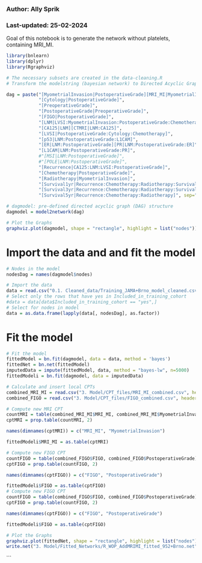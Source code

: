 ### Author: Ally Sprik
### Last-updated: 25-02-2024

Goal of this notebook is to generate the network without platelets, containing MRI_MI.

```r
library(bnlearn)
library(dplyr)
library(Rgraphviz)

# The necessary subsets are created in the data-cleaning.R
# Transform the modelstring (bayesian network) to Directed Acyclic Graph

dag = paste("[MyometrialInvasion|PostoperativeGrade][MRI_MI|MyometrialInvasion]",
            "[Cytology|PostoperativeGrade]",
            "[PreoperativeGrade]",
            "[PostoperativeGrade|PreoperativeGrade]",
            "[FIGO|PostoperativeGrade]",
            "[LNM|LVSI:MyometrialInvasion:PostoperativeGrade:Chemotherapy]",
            "[CA125|LNM][CTMRI|LNM:CA125]",
            "[LVSI|PostoperativeGrade:Cytology:Chemotherapy]",
            "[p53|LNM:PostoperativeGrade:L1CAM]",
            "[ER|LNM:PostoperativeGrade][PR|LNM:PostoperativeGrade:ER]",
            "[L1CAM|LNM:PostoperativeGrade:PR]",
            #"[MSI|LNM:PostoperativeGrade]",
            #"[POLE|LNM:PostoperativeGrade]",
            "[Recurrence|CA125:LNM:LVSI:PostoperativeGrade]",
            "[Chemotherapy|PostoperativeGrade]",
            "[Radiotherapy|MyometrialInvasion]",
            "[Survival1yr|Recurrence:Chemotherapy:Radiotherapy:Survival3yr:Survival5yr]",
            "[Survival3yr|Recurrence:Chemotherapy:Radiotherapy:Survival5yr]",
            "[Survival5yr|Recurrence:Chemotherapy:Radiotherapy]", sep="")

# dagmodel: pre-defined directed acyclic graph (DAG) structure
dagmodel = model2network(dag)

# Plot the Graphs
graphviz.plot(dagmodel, shape = "rectangle", highlight = list("nodes"))

```
# Import the data and and fit the model

```r
# Nodes in the model
nodesDag = names(dagmodel$nodes)

# Import the data
data = read.csv("0.1. Cleaned_data/Training_JAMA+Brno_model_cleaned.csv", header = TRUE, sep = ",", na.strings = c("NA", "N/A", "N/A ", " ", ""))
# Select only the rows that have yes in Included_in_training_cohort
#data = data[data$Included_in_training_cohort == "yes",]
# Select for nodes in model
data = as.data.frame(lapply(data[, nodesDag], as.factor))

```

# Fit the model

```r
# Fit the model
fittedModel = bn.fit(dagmodel, data = data, method = 'bayes')
fittedNet = bn.net(fittedModel)
imputedData = impute(fittedModel, data, method = "bayes-lw", n=5000)
fittedModeli = bn.fit(dagmodel, data = imputedData)

```


```r
# Calculate and insert local CPTs
combined_MRI_MI = read.csv("3. Model/CPT_files/MRI_MI_combined.csv", header = TRUE, sep = ",")
combined_FIGO = read.csv("3. Model/CPT_files/FIGO_combined.csv", header = TRUE, sep = ",")

# Compute new MRI CPT
countMRI = table(combined_MRI_MI$MRI_MI, combined_MRI_MI$MyometrialInvasion)
cptMRI = prop.table(countMRI, 2)

names(dimnames(cptMRI)) = c("MRI_MI", "MyometrialInvasion")

fittedModeli$MRI_MI = as.table(cptMRI)

# Compute new FIGO CPT
countFIGO = table(combined_FIGO$FIGO, combined_FIGO$PostoperativeGrade)
cptFIGO = prop.table(countFIGO, 2)

names(dimnames(cptFIGO)) = c("FIGO", "PostoperativeGrade")

fittedModeli$FIGO = as.table(cptFIGO)
# Compute new FIGO CPT
countFIGO = table(combined_FIGO$FIGO, combined_FIGO$PostoperativeGrade)
cptFIGO = prop.table(countFIGO, 2)

names(dimnames(cptFIGO)) = c("FIGO", "PostoperativeGrade")

fittedModeli$FIGO = as.table(cptFIGO)

```

```r
# Plot the Graphs
graphviz.plot(fittedNet, shape = "rectangle", highlight = list("nodes"))
write.net("3. Model/Fitted_Networks/R_WOP_AddMRIMI_fitted_952+Brno.net", fittedModeli)
```


```